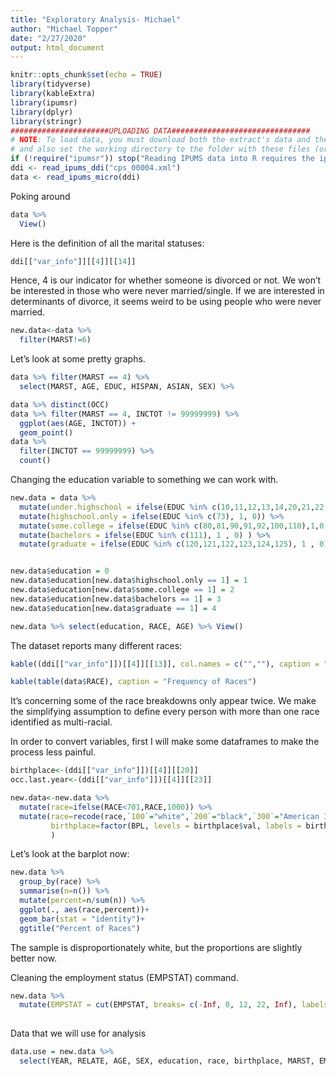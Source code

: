 ```yaml
---
title: "Exploratory Analysis- Michael"
author: "Michael Topper"
date: "2/27/2020"
output: html_document
---
```


```r
knitr::opts_chunk$set(echo = TRUE)
library(tidyverse)
library(kableExtra)
library(ipumsr)
library(dplyr)
library(stringr)
######################UPLOADING DATA###############################
# NOTE: To load data, you must download both the extract's data and the DDI
# and also set the working directory to the folder with these files (or change the path below).
if (!require("ipumsr")) stop("Reading IPUMS data into R requires the ipumsr package. It can be installed using the following command: install.packages('ipumsr')")
ddi <- read_ipums_ddi("cps_00004.xml")
data <- read_ipums_micro(ddi)
```

Poking around 
```r
data %>% 
  View()
```


Here is the definition of all the marital statuses:
```r
ddi[["var_info"]][[4]][[14]]
```

Hence, 4 is our indicator for whether someone is divorced or not. We won't be interested in those who were never married/single. If we are interested in determinants of divorce, it seems weird to be using people who were never married.

```r
new.data<-data %>% 
  filter(MARST!=6)
```


Let's look at some pretty graphs. 

```r
data %>% filter(MARST == 4) %>% 
  select(MARST, AGE, EDUC, HISPAN, ASIAN, SEX) %>% 

data %>% distinct(OCC)
data %>% filter(MARST == 4, INCTOT != 99999999) %>% 
  ggplot(aes(AGE, INCTOT)) +
  geom_point()
data %>% 
  filter(INCTOT == 99999999) %>% 
  count()
```


Changing the education variable to something we can work with. 
```r
new.data = data %>% 
  mutate(under.highschool = ifelse(EDUC %in% c(10,11,12,13,14,20,21,22,30,31,32,40,50,60,70,71,72), 1, 0)) %>% 
  mutate(highschool.only = ifelse(EDUC %in% c(73), 1, 0)) %>% 
  mutate(some.college = ifelse(EDUC %in% c(80,81,90,91,92,100,110),1,0)) %>% 
  mutate(bachelors = ifelse(EDUC %in% c(111), 1 , 0) ) %>% 
  mutate(graduate = ifelse(EDUC %in% c(120,121,122,123,124,125), 1 , 0)) 


new.data$education = 0
new.data$education[new.data$highschool.only == 1] = 1
new.data$education[new.data$some.college == 1] = 2
new.data$education[new.data$bachelors == 1] = 3
new.data$education[new.data$graduate == 1] = 4

new.data %>% select(education, RACE, AGE) %>% View()

```
 
The dataset reports many different races:
```r
kable((ddi[["var_info"]])[[4]][[13]], col.names = c("",""), caption = "Race Variables")
```

```r
kable(table(data$RACE), caption = "Frequency of Races")
```
It's concerning some of the race breakdowns only appear twice. We make the simplifying assumption to define every person with more than one race identified as multi-racial.

In order to convert variables, first I will make some dataframes to make the process less painful.
```r
birthplace<-(ddi[["var_info"]])[[4]][[20]]
occ.last.year<-(ddi[["var_info"]])[[4]][[23]]
```


```r
new.data<-new.data %>% 
  mutate(race=ifelse(RACE<701,RACE,1000)) %>% 
  mutate(race=recode(race,`100`="white",`200`="black",`300`="American Indiance/Aleut/Eskimo",`650`="Asian or Pacific Islander",`651`="Asian",`652`="Hawaiian",`700`="Other",`1000`="Multi-Racial"),
         birthplace=factor(BPL, levels = birthplace$val, labels = birthplace$lbl),
         )
```

Let's look at the barplot now:

```r
new.data %>% 
  group_by(race) %>% 
  summarise(n=n()) %>% 
  mutate(percent=n/sum(n)) %>% 
  ggplot(., aes(race,percent))+
  geom_bar(stat = "identity")+
  ggtitle("Percent of Races")
```
The sample is disproportionately white, but the proportions are slightly better now.


Cleaning the employment status (EMPSTAT) command. 
```r
new.data %>%
  mutate(EMPSTAT = cut(EMPSTAT, breaks= c(-Inf, 0, 12, 22, Inf), labels = c(NA, "Employed", "Unemployed", "NILF")))
  
```

Data that we will use for analysis
```r
data.use = new.data %>% 
  select(YEAR, RELATE, AGE, SEX, education, race, birthplace, MARST, EMPSTAT)
```


